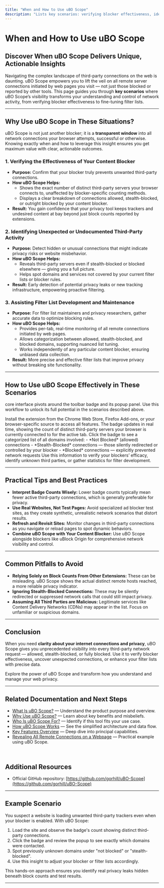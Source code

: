 ```yaml
---
title: "When and How to Use uBO Scope"
description: "Lists key scenarios: verifying blocker effectiveness, identifying unexpected third-party activity, and assisting filter list development. Guides users to understand when uBO Scope provides unique, actionable insights."
---
```


# When and How to Use uBO Scope

## Discover When uBO Scope Delivers Unique, Actionable Insights

Navigating the complex landscape of third-party connections on the web is daunting. uBO Scope empowers you to lift the veil on all remote server connections initiated by web pages you visit — not just those blocked or reported by other tools. This page guides you through **key scenarios** where uBO Scope’s visibility transforms your understanding and control of network activity, from verifying blocker effectiveness to fine-tuning filter lists.

---

## Why Use uBO Scope in These Situations?

uBO Scope is not just another blocker; it is a **transparent window** into all network connections your browser attempts, successful or otherwise. Knowing exactly when and how to leverage this insight ensures you get maximum value with clear, actionable outcomes.

### 1. Verifying the Effectiveness of Your Content Blocker

- **Purpose:** Confirm that your blocker truly prevents unwanted third-party connections.
- **How uBO Scope Helps:**
  - Shows the exact number of distinct third-party servers your browser connects to, unaffected by blocker-specific counting methods.
  - Displays a clear breakdown of connections allowed, stealth-blocked, or outright blocked by your content blocker.
- **Result:** You gain confidence that your privacy tool keeps trackers and undesired content at bay beyond just block counts reported by extensions.

### 2. Identifying Unexpected or Undocumented Third-Party Activity

- **Purpose:** Detect hidden or unusual connections that might indicate privacy risks or website misbehavior.
- **How uBO Scope Helps:**
  - Reveals third-party servers even if stealth-blocked or blocked elsewhere — giving you a full picture.
  - Helps spot domains and services not covered by your current filter lists or blocker rules.
- **Result:** Early detection of potential privacy leaks or new tracking infrastructure, empowering proactive filtering.

### 3. Assisting Filter List Development and Maintenance

- **Purpose:** For filter list maintainers and privacy researchers, gather accurate data to optimize blocking rules.
- **How uBO Scope Helps:**
  - Provides per-tab, real-time monitoring of all remote connections initiated by web pages.
  - Allows categorization between allowed, stealth-blocked, and blocked domains, supporting nuanced list tuning.
  - Works independently of any particular content blocker, ensuring unbiased data collection.
- **Result:** More precise and effective filter lists that improve privacy without breaking site functionality.

---

## How to Use uBO Scope Effectively in These Scenarios

<uBO-Scope>core interface pivots around the toolbar badge and its popup panel. Use this workflow to unlock its full potential in the scenarios described above.</uBO-Scope>

<Steps>
<Step title="Start by Installing uBO Scope">
Install the extension from the Chrome Web Store, Firefox Add-ons, or your browser-specific source to access all features.
</Step>
<Step title="Visit a Website and Observe the Toolbar Badge">
The badge updates in real time, showing the count of distinct third-party servers your browser is currently connected to for the active tab.
</Step>
<Step title="Open the Popup Panel for Detailed Breakdown">
Click the badge to see a categorized list of all domains involved:
- *Not Blocked* (allowed) connections
- *Stealth-Blocked* connections — those silently redirected or controlled by your blocker
- *Blocked* connections — explicitly prevented network requests
</Step>
<Step title="Analyze the Data in Context">
Use this information to verify your blockers’ efficacy, identify unknown third parties, or gather statistics for filter development.
</Step>
</Steps>

---

## Practical Tips and Best Practices

- **Interpret Badge Counts Wisely:** Lower badge counts typically mean fewer active third-party connections, which is generally preferable for privacy.
- **Use Real Websites, Not Test Pages:** Avoid specialized ad blocker test sites, as they create synthetic, unrealistic network scenarios that distort results.
- **Refresh and Revisit Sites:** Monitor changes in third-party connections as you navigate or reload pages to spot dynamic behaviors.
- **Combine uBO Scope with Your Content Blocker:** Use uBO Scope alongside blockers like uBlock Origin for comprehensive network visibility and control.

---

## Common Pitfalls to Avoid

- **Relying Solely on Block Counts From Other Extensions:** These can be misleading. uBO Scope shows the actual distinct remote hosts reached, a more reliable privacy indicator.
- **Ignoring Stealth-Blocked Connections:** These may be silently redirected or suppressed network calls that could still impact privacy.
- **Assuming All Third Parties are Malicious:** Legitimate services like Content Delivery Networks (CDNs) may appear in the list. Focus on unfamiliar or suspicious domains.

---

## Conclusion

When you need **clarity about your internet connections and privacy**, uBO Scope gives you unprecedented visibility into every third-party network request — allowed, stealth-blocked, or fully blocked. Use it to verify blocker effectiveness, uncover unexpected connections, or enhance your filter lists with precise data.

Explore the power of uBO Scope and transform how you understand and manage your web privacy.

---

## Related Documentation and Next Steps

- [What Is uBO Scope?](/overview/intro-value/about-ubo-scope) — Understand the product purpose and overview.
- [Why Use uBO Scope?](/overview/intro-value/value-proposition) — Learn about key benefits and misbeliefs.
- [Who Is uBO Scope For?](/overview/intro-value/target-audience) — Identify if this tool fits your use case.
- [How uBO Scope Works](/overview/architecture-concepts/highlevel-architecture) — See the simplified architecture and data flow.
- [Key Features Overview](/overview/architecture-concepts/features-summary) — Deep dive into principal capabilities.
- [Revealing All Remote Connections on a Webpage](/guides/core-workflows/reveal-remote-connections) — Practical example using uBO Scope.

​
## Additional Resources
- Official GitHub repository: [https://github.com/gorhill/uBO-Scope](https://github.com/gorhill/uBO-Scope)

---

## Example Scenario

You suspect a website is loading unwanted third-party trackers even when your blocker is enabled. With uBO Scope:

1. Load the site and observe the badge's count showing distinct third-party connections.
2. Click the badge and review the popup to see exactly which domains were contacted.
3. Spot previously unknown domains under "not blocked" or "stealth-blocked".
4. Use this insight to adjust your blocker or filter lists accordingly.

This hands-on approach ensures you identify real privacy leaks hidden beneath block counts and test results.

---